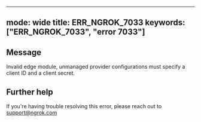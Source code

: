 
---
mode: wide
title: ERR_NGROK_7033
keywords: ["ERR_NGROK_7033", "error 7033"]
---

## Message
Invalid edge module, unmanaged provider configurations must specify a client ID and a client secret.




## Further help
If you're having trouble resolving this error, please reach out to [support@ngrok.com](mailto:support@ngrok.com?subject=Help%20with%20ERR_NGROK_7033)


